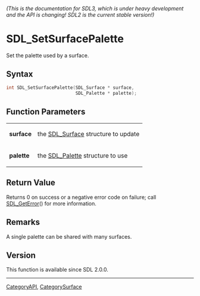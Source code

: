 ====== (This is the documentation for SDL3, which is under heavy development and the API is changing! SDL2 is the current stable version!) ======
= SDL_SetSurfacePalette =

Set the palette used by a surface.

== Syntax ==

<syntaxhighlight lang='c'>
int SDL_SetSurfacePalette(SDL_Surface * surface,
                          SDL_Palette * palette);
</syntaxhighlight>

== Function Parameters ==

{|
|'''surface'''
|the [[SDL_Surface]] structure to update
|-
|'''palette'''
|the [[SDL_Palette]] structure to use
|}

== Return Value ==

Returns 0 on success or a negative error code on failure; call
[[SDL_GetError]]() for more information.

== Remarks ==

A single palette can be shared with many surfaces.

== Version ==

This function is available since SDL 2.0.0.

----
[[CategoryAPI]], [[CategorySurface]]


